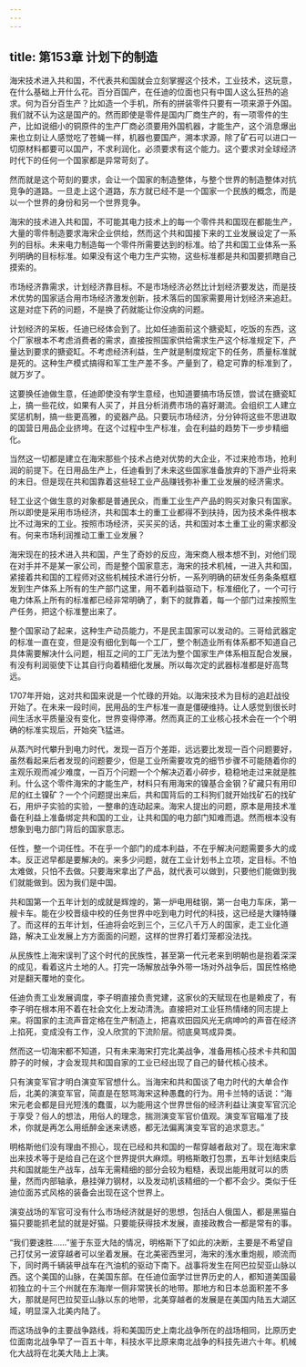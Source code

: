 ```yaml
---
---
---
```

title: 第153章 计划下的制造
---



海宋技术进入共和国，不代表共和国就会立刻掌握这个技术，工业技术，这玩意，在什么基础上开什么花。百分百国产，在任迪的位面也只有中国人这么狂热的追求。何为百分百生产？比如造一个手机，所有的拼装零件只要有一项来源于外国。我们就不认为这是国产的。然而即使是零件是国内厂商生产的，有一项零件的生产，比如说细小的铜原件的生产厂商必须要用外国机器，才能生产，这个消息爆出来也立刻让人感觉吃了苍蝇一样，机器也要国产，溯本求源，除了矿石可以进口一切原材料都要可以国产，不求利润化，必须要求有这个能力。这个要求对全球经济时代下的任何一个国家都是异常苛刻了。

然而就是这个苛刻的要求，会让一个国家的制造整体，与整个世界的制造整体对抗竞争的道路。一旦走上这个道路，东方就已经不是一个国家一个民族的概念，而是以一个世界的身份和另一个世界竞争。

海宋的技术进入共和国，不可能其电力技术上的每一个零件共和国现在都能生产，大量的零件制造要求海宋企业供给，然而这个共和国接下来的工业发展设定了一系列的目标。未来电力制造每一个零件所需要达到的标准。给了共和国工业体系一系列明确的目标标准。如果没有这个电力生产实物，这些标准都是共和国要抓瞎自己摸索的。

市场经济靠需求，计划经济靠目标。不是市场经济必然比计划经济要发达，而是技术优势的国家适合用市场经济激发创新，技术落后的国家需要用计划经济来追赶。这是对症下药的问题，不是换了药就能让你没病的问题。

计划经济的呆板，任迪已经体会到了。比如任迪面前这个搪瓷缸，吃饭的东西，这个厂家根本不考虑消费者的需求，直接按照国家供给需求生产这个标准规定下，产量达到要求的搪瓷缸。不考虑经济利益，生产就是制度规定下的任务，质量标准就是死的。这种生产模式搞得和军工生产差不多。产量到了，稳定可靠的标准到了，就万岁了。

这要换任迪做生意，任迪即使没有学生意经，也知道要搞市场反馈，尝试在搪瓷缸上，搞一些花纹，如果有人买了，并且分析消费市场的喜好潮流。会组织工人建立奖惩机制，搞一些更高雅，的瓷器产品。只要玩市场经济，分分钟将这些不思进取的国营日用品企业挤垮。在这个过程中生产标准，会在利益的趋势下一步步精细化。

当然这一切都是建立在海宋那些个技术占绝对优势的大企业，不过来抢市场，抢利润的前提下。在日用品生产上，任迪看到了未来这些国家准备放弃的下游产业将来的末日。但是现在共和国靠着这些轻工业产品赚钱弥补重工业发展的经济需求。

轻工业这个做生意的对象都是普通民众，而重工业生产产品的购买对象只有国家。所以即使是采用市场经济，共和国本土的重工业都得不到扶持，因为技术条件根本比不过海宋的工业。按照市场经济，买买买的话，共和国对本土重工业的需求都没有。何来市场利润推动工重工业发展？

海宋现在的技术进入共和国，产生了奇妙的反应，海宋商人根本想不到，对他们现在对手并不是某一家公司，而是整个国家意志，海宋的技术机械，一进入共和国，紧接着共和国的工程师对这些机械技术进行分析，一系列明确的研发任务条条框框发到生产体系上所有的生产部门这里，用不着利益驱动下，标准细化了，一个可行电力体系上所有的标准都已经非常明确了，剩下的就靠着，每一个部门过来按照生产任务，把这个标准整出来了。

整个国家动了起来，这种生产动员能力，不是民主国家可以发动的。三哥给武器定的标准一直在变，但是没有细化到每一个工厂，整个制造业所有体系都不知道自己具体需要解决什么问题，相互之间的工厂无法为整个国家生产体系相互配合发展，有没有利润驱使下让其自行向着精细化发展。所以每次定的武器标准都是好高骛远。

1707年开始，这对共和国来说是一个忙碌的开始。以海宋技术为目标的追赶战役开始了。在未来一段时间，民用品的生产标准一直是僵硬维持。让人感觉到很长时间生活水平质量没有变化，世界变得停滞。然而真正的工业核心技术会在一个个明确的标准实现后，开始突飞猛进。

从蒸汽时代攀升到电力时代，发现一百万个差距，远远要比发现一百个问题要好，虽然看起来后者发现的问题要少，但是工业所需要攻克的细节步骤不可能随着你的主观乐观而减少难度，一百万个问题一个个解决迈着小碎步，稳稳地走过来就是胜利。什么这个零件海宋的才能生产，材料只有用海宋的镍基合金钢？矿藏只有用印尼的红土镍矿？一个个问题提出来后，共和国背后的工科狗们就开始找矿石的找矿石，用炉子实验的实验，一整串的连动起来。海宋人提出的问题，原本是用技术准备在利益上准备绑定共和国的工业，让共和国的电力部门知难而退。然而根本没有想象到电力部门背后的国家意志。

任性，整一个词任性。不在乎一个部门的成本利益，不在乎解决问题需要多大的成本。反正迟早都是要解决的。来多少问题，就在工业计划书上立项，定目标。不怕太难做，只怕不去做。只要海宋拿出了产品，就代表可以做到，只要他们能做到我们就能做到。因为我们是中国。

共和国第一个五年计划的成就是辉煌的，第一炉电用硅钢，第一台电力车床，第一艘卡车。能在少校晋级中校的任务世界中吃到电力时代的科技，这已经是大赚特赚了。而这样的五年计划，任迪将会吃到三个，三亿八千万人的国家，走工业化道路，解决工业发展上方方面面的问题，这样的世界打着灯笼都没法找。

从民族性上海宋误判了这个时代的民族性，甚至第一代元老来到明朝也是抱着深深的成见，看着这片土地的人。打完一场解放战争外带一场对外战争后，国民性格绝对是翻天覆地的变化。

任迪负责工业发展调度，李子明直接负责党建，这家伙的天赋现在也是赖皮了，有李子明在根本用不着在社会文化上发动清洗。直接把对工业狂热情绪的同志提上来。将国家的主流声音定格在生产制造上，把喜欢田园风光无病呻吟的声音在经济上掐死，变成没有工作，没人欣赏的下流阶层。彻底臭骂成异类。

然而这一切海宋都不知道，只有未来海宋打完北美战争，准备用核心技术卡共和国脖子的时候，才会发现共和国自家的工业已经出现了自己的替代核心技术。

只有演变军官才明白演变军官想什么。当海宋和共和国谈了电力时代的大单合作后，北美的演变军官，简直是在怒骂海宋这种愚蠢的行为。用卡兰特的话说：“海宋元老会都是目光短浅的蠢蛋，以为能用这个世界世俗的经济利益让演变军官沉沦于享受？俗人的想法，用俗人的理念，揣测演变军官价值观。演变军官瞄准了技术，你就是再怎么用纸醉金迷来诱惑，都无法偏离演变军官的追求意志。”

明格斯他们没有理由不担心，现在已经和共和国的一帮穿越者敌对了。现在海宋拿出来技术等于是给自己在这个世界提供大麻烦。明格斯敢打包票，五年计划结束后共和国就能生产战车，战车无需精细的部分会较为粗糙，表现出能用就可以的质量，然而内部轴承，悬挂弹力钢材，以及发动机该精细的一个都不会少。类似于任迪位面苏式风格的装备会出现在这个世界上。

演变战场的军官可没有什么市场经济就是好的思想，包括白人俄国人，都是黑猫白猫只要能抓老鼠的就是好猫。只要能获得技术发展，直接政教合一都是常有的事。

“我们要速胜……”鉴于东亚大陆的情况，明格斯下了如此的决断，主要是不希望自己打仗另一波穿越者可以坐着发展。在北美密西里河，海宋的浅水重炮舰，顺流而下，同时两千辆装甲战车在汽油机的驱动下南下。战事将发生在阿巴拉契亚山脉以西。这个美国的山脉，在美国东部。在任迪位面学过世界历史的人，都知道美国最初独立的十三个州就在东海岸一侧非常狭长的地带。那地方和日本总面积差不多大，那就是阿巴拉契亚山脉以东的地带，北美穿越者的发展是在美国内陆五大湖区域，明显深入北美内陆了。

而这场战争的主要战争路线，将和美国历史上南北战争所在的战场相同，比原历史位面南北战争早了一百五十年，科技水平比原来南北战争的科技先进六十年。机械化大战将在北美大陆上上演。